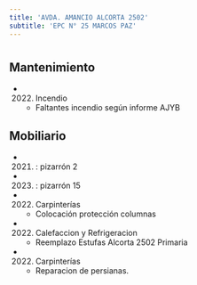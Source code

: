 ```yaml
---
title: 'AVDA. AMANCIO ALCORTA 2502'
subtitle: 'EPC N° 25 MARCOS PAZ'
---
```


#


## Mantenimiento

*  (2022) Incendio 
    + Faltantes incendio según informe AJYB


## Mobiliario

*  (2021) : pizarrón 2 

*  (2023) : pizarrón 15 




*  (2022) Carpinterías 
    + Colocación protección columnas

*  (2022) Calefaccion y Refrigeracion 
    + Reemplazo Estufas Alcorta 2502 Primaria

*  (2022) Carpinterías 
    + Reparacion de persianas.



